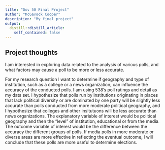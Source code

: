 ```yaml
---
title: "Gov 50 Final Project"
author: "McGavock Cooper"
description: "My final project"
output:
  distill::distill_article:
    self_contained: false
---
```




## Project thoughts

I am interested in exploring data related to the analysis of various polls, and what factors may cause a poll to be more or less accurate. 


For my research question I want to determine if geography and type of institution, such as a college or a news organization, can influence the accuracy of the conducted polls. I am using 538's poll ratings and detail as my data set. I hypothesize that polls run by institutions originating in places that lack political diversity or are dominated by one party will be slightly less accurate than polls conducted from more moderate political geography, and I hypothesize that colleges and other insitutuons will be less accurate than news organizations. The explanatory variable of interest would be political geography and then the "level" of institution, educational or from the media. The outcome variable of interest would be the difference between the accuracy the different groups of polls. If media polls in more moderate or diverse areas are more effective in reflecting the eventual outcome, I will conclude that these polls are more useful to determine elections. 